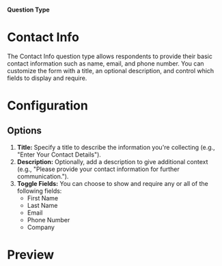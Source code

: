 
#### Question Type

# Contact Info

The Contact Info question type allows respondents to provide their basic contact information such as name, email, and phone number. You can customize the form with a title, an optional description, and control which fields to display and require.

<MdxImage
  src={Contact}
  alt="Overview of Free Text question type"
  quality="100"
  className="max-w-full rounded-lg sm:max-w-3xl"
/>

# Configuration

## Options

1. **Title:** Specify a title to describe the information you're collecting (e.g., "Enter Your Contact Details").
2. **Description:** Optionally, add a description to give additional context (e.g., "Please provide your contact information for further communication.").
3. **Toggle Fields:** You can choose to show and require any or all of the following fields:
   - First Name
   - Last Name
   - Email
   - Phone Number
   - Company

# Preview

<MdxImage
  src={ContactPreview}
  alt="Overview of Free Text question type"
  quality="100"
  className="max-w-full rounded-lg sm:max-w-lg"
/>
